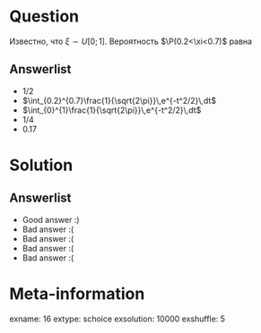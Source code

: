 Question
========
Известно, что $\xi \sim U[0;\,1]$. Вероятность $\P(0.2<\xi<0.7)$ равна


Answerlist
----------
*  $1/2$
*  $\int_{0.2}^{0.7}\frac{1}{\sqrt{2\pi}}\,e^{-t^2/2}\,dt$
*  $\int_{0}^{1}\frac{1}{\sqrt{2\pi}}\,e^{-t^2/2}\,dt$
*  $1/4$
*  $0.17$

Solution
========

Answerlist
----------
*  Good answer :)
*  Bad answer :(
*  Bad answer :(
*  Bad answer :(
*  Bad answer :(

Meta-information
================
exname: 16
extype: schoice
exsolution: 10000
exshuffle: 5
